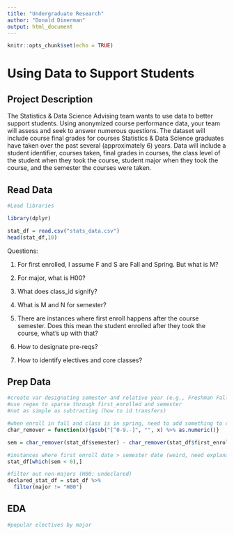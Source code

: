 ---
title: "Undergraduate Research"
author: "Donald Dinerman"
output: html_document
---

```{r setup, include=FALSE}
knitr::opts_chunk$set(echo = TRUE)
```

# Using Data to Support Students

## Project Description

The Statistics & Data Science Advising team wants to use data to better support students. Using anonymized course performance data, your team will assess and seek to answer numerous questions. The dataset will include course final grades for courses Statistics & Data Science graduates have taken over the past several (approximately 6) years. Data will include a student identifier, courses taken, final grades in courses, the class level of the student when they took the course, student major when they took the course, and the semester the courses were taken. 

## Read Data

```{r, include=F}
#Load libraries

library(dplyr)
```

```{r}
stat_df = read.csv("stats_data.csv")
head(stat_df,10)
```

Questions:

1. For first enrolled, I assume F and S are Fall and Spring. But what is M?

2. For major, what is H00?

3. What does class_id signify?

4. What is M and N for semester?

5. There are instances where first enroll happens after the course semester. Does this mean the student enrolled after they took the course, what's up with that?

6. How to designate pre-reqs?

7. How to identify electives and core classes?

## Prep Data

```{r}
#create var designating semester and relative year (e.g., Freshman Fall 2020, Junior Spring 2019)
#use regex to sparse through first_enrolled and semester
#not as simple as subtracting (how to id transfers)

#when enroll in fall and class is in spring, need to add something to classify they haven't shifted class (e.g., freshmen, sophomore)
char_remover = function(x){gsub("[^0-9.-]", "", x) %>% as.numeric()}

sem = char_remover(stat_df$semester) - char_remover(stat_df$first_enrolled)

#instances where first enroll date > semester date (weird, need explanation)
stat_df[which(sem < 0),]
```

```{r}
#filter out non-majors (H00: undeclared)
declared_stat_df = stat_df %>%
  filter(major != "H00")
```

## EDA

```{r}
#popular electives by major
```

